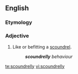 ==English==
===Etymology===
{{suffix|scoundrel|ly}}

===Adjective===
{{en-adj}}
# Like or befitting a [[scoundrel]].
#: '''''scoundrelly''' behaviour''

[[te:scoundrelly]]
[[vi:scoundrelly]]